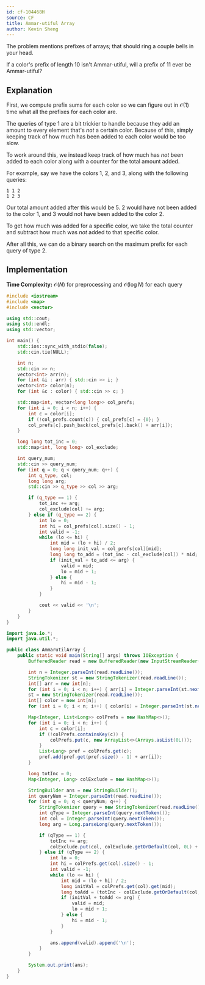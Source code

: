 ```yaml
---
id: cf-104468H
source: CF
title: Ammar-utiful Array
author: Kevin Sheng
---
```


<Spoiler title="Hint 1">

The problem mentions prefixes of arrays; that should ring a couple bells in your head.

</Spoiler>

<Spoiler title="Hint 2">

If a color's prefix of length $10$ isn't Ammar-utiful, will a prefix of $11$ ever be Ammar-utiful?

</Spoiler>

<Spoiler title="Solution">

## Explanation

First, we compute prefix sums for each color so we can figure out in $\mathcal{O}(1)$ time what all the prefixes for each color are.

The queries of type $1$ are a bit trickier to handle because they add an amount to every element that's *not* a certain color.
Because of this, simply keeping track of how much has been added to each color would be too slow.

To work around this, we instead keep track of how much has *not* been added to each color along with a counter for the total amount added.

For example, say we have the colors $1$, $2$, and $3$, along with the following queries:
```
1 1 2
1 2 3
```
Our total amount added after this would be $5$.
$2$ would have not been added to the color $1$, and $3$ would not have been added to the color $2$.

To get how much was added for a specific color, we take the total counter and subtract how much was *not* added to that specific color.

After all this, we can do a binary search on the maximum prefix for each query of type $2$.

## Implementation

**Time Complexity:** $\mathcal{O}(N)$ for preprocessing and $\mathcal{O}(\log N)$ for each query

<LanguageSection>
<CPPSection>

```cpp
#include <iostream>
#include <map>
#include <vector>

using std::cout;
using std::endl;
using std::vector;

int main() {
	std::ios::sync_with_stdio(false);
	std::cin.tie(NULL);

	int n;
	std::cin >> n;
	vector<int> arr(n);
	for (int &i : arr) { std::cin >> i; }
	vector<int> color(n);
	for (int &c : color) { std::cin >> c; }

	std::map<int, vector<long long>> col_prefs;
	for (int i = 0; i < n; i++) {
		int c = color[i];
		if (!col_prefs.count(c)) { col_prefs[c] = {0}; }
		col_prefs[c].push_back(col_prefs[c].back() + arr[i]);
	}

	long long tot_inc = 0;
	std::map<int, long long> col_exclude;

	int query_num;
	std::cin >> query_num;
	for (int q = 0; q < query_num; q++) {
		int q_type, col;
		long long arg;
		std::cin >> q_type >> col >> arg;

		if (q_type == 1) {
			tot_inc += arg;
			col_exclude[col] += arg;
		} else if (q_type == 2) {
			int lo = 0;
			int hi = col_prefs[col].size() - 1;
			int valid = -1;
			while (lo <= hi) {
				int mid = (lo + hi) / 2;
				long long init_val = col_prefs[col][mid];
				long long to_add = (tot_inc - col_exclude[col]) * mid;
				if (init_val + to_add <= arg) {
					valid = mid;
					lo = mid + 1;
				} else {
					hi = mid - 1;
				}
			}

			cout << valid << '\n';
		}
	}
}
```

</CPPSection>
<JavaSection>

```java
import java.io.*;
import java.util.*;

public class AmmarutilArray {
	public static void main(String[] args) throws IOException {
		BufferedReader read = new BufferedReader(new InputStreamReader(System.in));

		int n = Integer.parseInt(read.readLine());
		StringTokenizer st = new StringTokenizer(read.readLine());
		int[] arr = new int[n];
		for (int i = 0; i < n; i++) { arr[i] = Integer.parseInt(st.nextToken()); }
		st = new StringTokenizer(read.readLine());
		int[] color = new int[n];
		for (int i = 0; i < n; i++) { color[i] = Integer.parseInt(st.nextToken()); }

		Map<Integer, List<Long>> colPrefs = new HashMap<>();
		for (int i = 0; i < n; i++) {
			int c = color[i];
			if (!colPrefs.containsKey(c)) {
				colPrefs.put(c, new ArrayList<>(Arrays.asList(0L)));
			}
			List<Long> pref = colPrefs.get(c);
			pref.add(pref.get(pref.size() - 1) + arr[i]);
		}

		long totInc = 0;
		Map<Integer, Long> colExclude = new HashMap<>();

		StringBuilder ans = new StringBuilder();
		int queryNum = Integer.parseInt(read.readLine());
		for (int q = 0; q < queryNum; q++) {
			StringTokenizer query = new StringTokenizer(read.readLine());
			int qType = Integer.parseInt(query.nextToken());
			int col = Integer.parseInt(query.nextToken());
			long arg = Long.parseLong(query.nextToken());

			if (qType == 1) {
				totInc += arg;
				colExclude.put(col, colExclude.getOrDefault(col, 0L) + arg);
			} else if (qType == 2) {
				int lo = 0;
				int hi = colPrefs.get(col).size() - 1;
				int valid = -1;
				while (lo <= hi) {
					int mid = (lo + hi) / 2;
					long initVal = colPrefs.get(col).get(mid);
					long toAdd = (totInc - colExclude.getOrDefault(col, 0L)) * mid;
					if (initVal + toAdd <= arg) {
						valid = mid;
						lo = mid + 1;
					} else {
						hi = mid - 1;
					}
				}

				ans.append(valid).append('\n');
			}
		}

		System.out.print(ans);
	}
}
```

</JavaSection>
</LanguageSection>

</Spoiler>
